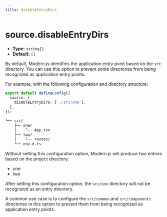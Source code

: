 ```yaml
---
title: disableEntryDirs
---
```


# source.disableEntryDirs

- **Type:** `string[]`
- **Default:** `[]`

By default, Modern.js identifies the application entry point based on the `src` directory. You can use this option to prevent some directories from being recognized as application entry points.

For example, with the following configuration and directory structure:

```ts title="modern.config.ts"
export default defineConfig({
  source: {
    disableEntryDirs: ['./src/one'],
  },
});
```

```bash title="Project directory structure"
└── src/
    ├── one/
    |    └── App.tsx
    ├── two/
    |    └── routes/
    └── env.d.ts
```

Without setting this configuration option, Modern.js will produce two entries based on the project directory:

- one
- two

After setting this configuration option, the `src/one` directory will not be recognized as an entry directory.

A common use case is to configure the `src/common` and `src/components` directories in this option to prevent them from being recognized as application entry points.
